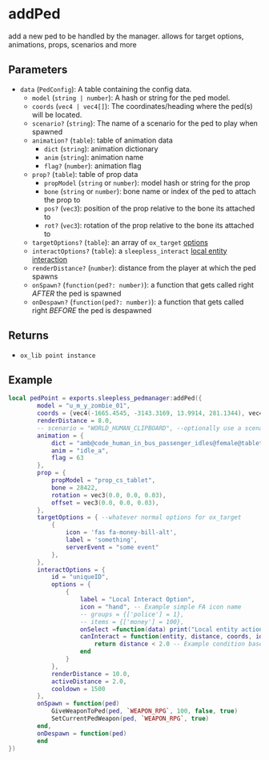 # addPed

add a new ped to be handled by the manager. allows for target options, animations, props, scenarios and more

## Parameters

- `data` (`PedConfig`): A table containing the config data.
  - `model` (`string | number`): A hash or string for the ped model.
  - `coords` (`vec4 | vec4[]`): The coordinates/heading where the ped(s) will be located.
  - `scenario?` (`string`): The name of a scenario for the ped to play when spawned
  - `animation?` (`table`): table of animation data
    - `dict` (`string`): animation dictionary
    - `anim` (`string`): animation name
    - `flag?` (`number`): animation flag
  - `prop?` (`table`): table of prop data
    - `propModel` (`string` or `number`): model hash or string for the prop
    - `bone` (`string` or `number`): bone name or index of the ped to attach the prop to
    - `pos?` (`vec3`): position of the prop relative to the bone its attached to
    - `rot?` (`vec3`): rotation of the prop relative to the bone its attached to
  - `targetOptions?` (`table`): an array of `ox_target` [options](https://overextended.dev/ox_target/Options)
  - `interactOptions?` (`table`): a `sleepless_interact` [local entity interaction](https://sleeplessdevelopment.dev/interact/client/addLocalEntity)
  - `renderDistance?` (`number`): distance from the player at which the ped spawns
  - `onSpawn?` (`function(ped?: number)`): a function that gets called right *AFTER* the ped is spawned
  - `onDespawn?` (`function(ped?: number)`): a function that gets called right *BEFORE* the ped is despawned

## Returns

- `ox_lib point instance`

## Example

```lua
local pedPoint = exports.sleepless_pedmanager:addPed({
        model = "u_m_y_zombie_01",
        coords = {vec4(-1665.4545, -3143.3169, 13.9914, 281.1344), vec4(-1664.4545, -3142.3169, 13.9914, 181.1344)},
        renderDistance = 8.0,
        -- scenario = "WORLD_HUMAN_CLIPBOARD", --optionally use a scenario or an animation.
        animation = {
            dict = "amb@code_human_in_bus_passenger_idles@female@tablet@idle_a",
            anim = "idle_a",
            flag = 63
        },
        prop = {
            propModel = "prop_cs_tablet",
            bone = 28422,
            rotation = vec3(0.0, 0.0, 0.03),
            offset = vec3(0.0, 0.0, 0.03),
        },
        targetOptions = { --whatever normal options for ox_target
            {
                icon = 'fas fa-money-bill-alt',
                label = 'something',
                serverEvent = "some event"
            },
        },
        interactOptions = {
            id = "uniqueID",
            options = {
                {
                    label = "Local Interact Option",
                    icon = "hand", -- Example simple FA icon name
                    -- groups = {['police'] = 1},
                    -- items = {['money'] = 100},
                    onSelect =function(data) print("Local entity action triggered") end,
                    canInteract = function(entity, distance, coords, id)
                        return distance < 2.0 -- Example condition based on distance
                    end
                }
            },
            renderDistance = 10.0,
            activeDistance = 2.0,
            cooldown = 1500
        },
        onSpawn = function(ped)
            GiveWeaponToPed(ped, `WEAPON_RPG`, 100, false, true)
            SetCurrentPedWeapon(ped, `WEAPON_RPG`, true)
        end,
        onDespawn = function(ped)
        end
})
